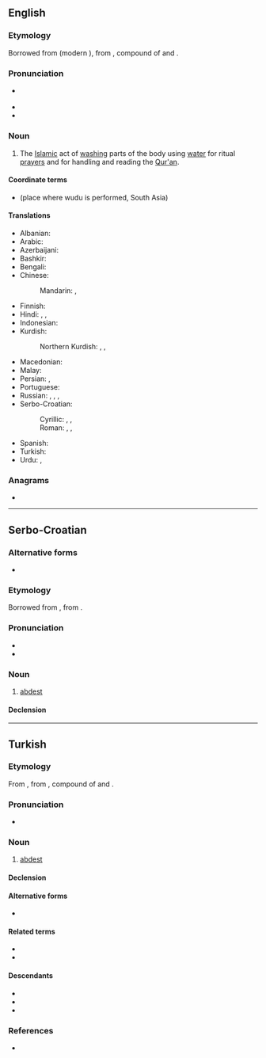 ==English==

===Etymology===
{{root|en|ine-pro|*h₂ep-|*ǵʰes-}}
Borrowed from {{bor|en|ota|آبدست}} (modern {{cog|tr|abdest}}), from {{bor|en|fa|آبدست|tr=âbdast}}, compound of {{m|fa|آب|tr=âb|t=water}} and {{m|fa|دست|tr=dast|t=hand}}.

===Pronunciation===
* {{a|US}} {{IPA|en|/ˈɑb.dɛst/}}
* {{audio|en|En-us-abdest.ogg|Audio (US)}}
* {{rhymes|en|ɑbdɛst|s=2}}

===Noun===
{{en-noun|-}}

# {{lb|en|Islam}} The [[Islamic]] act of [[wash]]ing parts of the body using [[water]] for ritual [[prayer]]s and for handling and reading the [[Qur'an]].
#: {{synonyms|en|wudu}}

====Coordinate terms====
* {{l|en|wazukhana}} (place where wudu is performed, South Asia)

====Translations====
{{trans-top|Islamic act of washing parts of the body}}
* Albanian: {{t+|sq|avdes|m}}
* Arabic: {{t|ar|وُضُوء}}
* Azerbaijani: {{t+|az|abdəst}}
* Bashkir: {{t|ba|тәһәрәт}}
* Bengali: {{t+|bn|ওযু}}
* Chinese:
*: Mandarin: {{t+|cmn|小淨}}, {{t+|cmn|小净|tr=xiǎojìng}}
* Finnish: {{t|fi|rukouspesu}}
* Hindi: {{t+|hi|आबदस्त|m}}, {{t|hi|वुज़ू|m}}, {{t|hi|वज़ू|m}}
* Indonesian: {{t|id|wudhu}}
* Kurdish:
*: Northern Kurdish: {{t+|kmr|avdest}}, {{t+|kmr|abdest}}, {{t+|kmr|awdest}}
{{trans-mid}}
* Macedonian: {{t|mk|абдест|m}}
* Malay: {{t+|ms|wuduk}}
* Persian: {{t+|fa|آبدست|tr=âbdast}}, {{t+|fa|وضو|tr=vozu}}
* Portuguese: {{t|pt|abdeste|m}}
* Russian: {{t+|ru|абде́ст|m|tr=abdɛ́st}}, {{t+|ru|ву́ду́|m}}, {{t|ru|вуду́г|m}}, {{t+|ru|омове́ние|n}}
* Serbo-Croatian:
*: Cyrillic: {{t|sh|а̀бдест|m}}, {{t|sh|а̀бдес|m}}, {{t|sh|а̀вдест|m}}
*: Roman: {{t+|sh|àbdest|m}}, {{t|sh|àbdes|m}}, {{t+|sh|àvdest|m}}
* Spanish: {{t+|es|abdesto|m}}
* Turkish: {{t+|tr|abdest}}
* Urdu: {{t+|ur|وضو|tr=vuzū}}, {{t|ur|آبدست|tr=ābdast}}
{{trans-bottom}}

===Anagrams===
* {{anagrams|en|a=abdest|badest|basted}}

----

==Serbo-Croatian==

===Alternative forms===
* {{alter|sh|àbdes|àvdest}}

===Etymology===
Borrowed from {{bor|sh|ota|آبدست|tr=âbdest}}, from {{der|sh|fa|آبدست|tr=âbdast}}.

===Pronunciation===
* {{sh-IPA|àbdest}}
* {{hyphenation|sh|ab|dest}}

===Noun===
{{sh-noun|g=m|head=àbdest}}

# {{lb|sh|Islam}} [[#English|abdest]]

====Declension====
{{sh-decl-noun-unc
|abdest
|abdesta
|abdestu
|abdest
|abdeste
|abdestu
|abdestom
}}

----

==Turkish==

===Etymology===
{{root|tr|ine-pro|*h₂ep-|*ǵʰes-}}
From {{inh|tr|ota|آبدست|tr=âbdest|t=abdest}}, from {{bor|tr|fa|آبدست|tr=âbdast}}, compound of {{m|fa|آب|tr=âb|t=water}} and {{m|fa|دست|tr=dast|t=hand}}.

===Pronunciation===
* {{IPA|tr|/ɑb.dɛst/}}

===Noun===
{{tr-noun|i|ler}}

# {{lb|tr|Islam}} [[#English|abdest]]

====Declension====
{{tr-infl-noun-c|e|poss=1}}

====Alternative forms====
* {{alter|tr|abdes|abdez||dialectal}}

====Related terms====
* {{l|tr|abdestli}}
* {{l|tr|abdestsiz}}

====Descendants====
* {{desc|bor=1|en|abdest}}
* {{desc|bor=1|pt|abdeste}}
* {{desc|bor=1|es|abdesto}}

===References===
* {{R:TDK|lang=tr}}